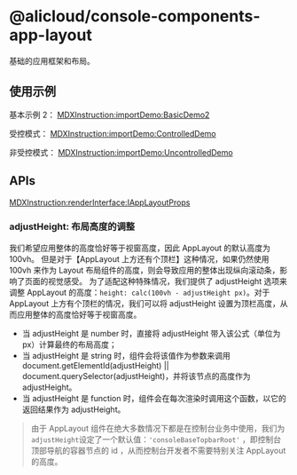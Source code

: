 # @alicloud/console-components-app-layout

基础的应用框架和布局。

## 使用示例

基本示例 2：
[MDXInstruction:importDemo:BasicDemo2](./stories/basic/basic2.tsx)

受控模式：
[MDXInstruction:importDemo:ControlledDemo](./stories/controlled/controlled.tsx)

非受控模式：
[MDXInstruction:importDemo:UncontrolledDemo](./stories/uncontrolled/uncontrolled.tsx)

## APIs

[MDXInstruction:renderInterface:IAppLayoutProps](./api-json/api.json)

### adjustHeight: 布局高度的调整

我们希望应用整体的高度恰好等于视窗高度，因此 AppLayout 的默认高度为 100vh。
但是对于【AppLayout 上方还有个顶栏】这种情况，如果仍然使用 100vh 来作为 Layout 布局组件的高度，则会导致应用的整体出现纵向滚动条，影响了页面的视觉感受。
为了适配这种特殊情况，我们提供了 adjustHeight 选项来调整 AppLayout 的高度：`height: calc(100vh - adjustHeight px)`。对于 AppLayout 上方有个顶栏的情况，我们可以将 adjustHeight 设置为顶栏高度，从而应用整体的高度恰好等于视窗高度。

- 当 adjustHeight 是 number 时，直接将 adjustHeight 带入该公式（单位为 px）计算最终的布局高度；
- 当 adjustHeight 是 string 时，组件会将该值作为参数来调用 document.getElementId(adjustHeight) || document.querySelector(adjustHeight)，并将该节点的高度作为 adjustHeight。
- 当 adjustHeight 是 function 时，组件会在每次渲染时调用这个函数，以它的返回结果作为 adjustHeight。

> 由于 AppLayout 组件在绝大多数情况下都是在控制台业务中使用，我们为`adjustHeight`设定了一个默认值：`'consoleBaseTopbarRoot'` ，即控制台顶部导航的容器节点的 id ，从而控制台开发者不需要特别关注 AppLayout 的高度。
